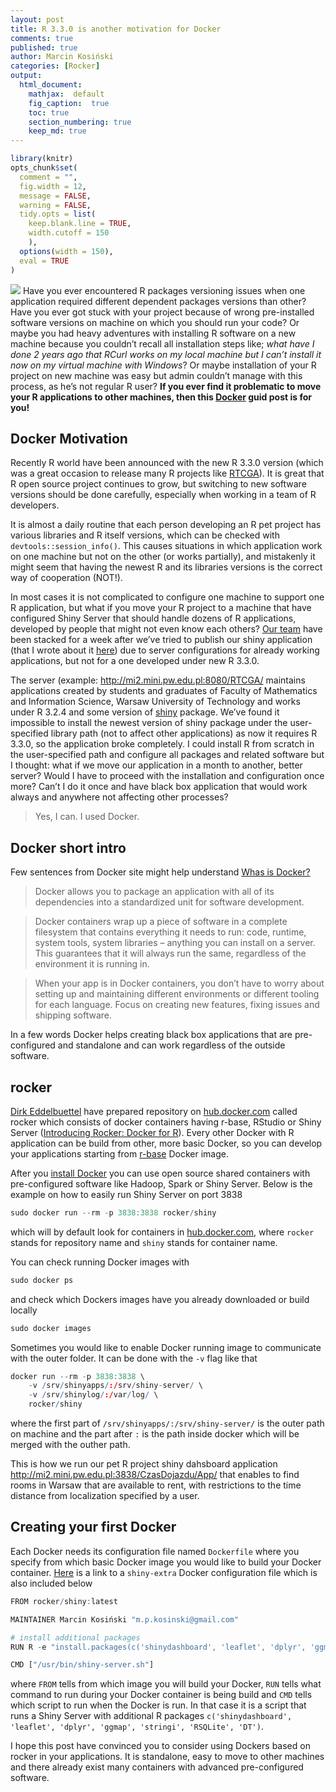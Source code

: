 ```yaml
---
layout: post
title: R 3.3.0 is another motivation for Docker
comments: true
published: true
author: Marcin Kosiński
categories: [Rocker]
output:
  html_document:
    mathjax:  default
    fig_caption:  true
    toc: true
    section_numbering: true
    keep_md: true
---
```

```r
library(knitr)
opts_chunk$set(
  comment = "",
  fig.width = 12, 
  message = FALSE,
  warning = FALSE,
  tidy.opts = list(
    keep.blank.line = TRUE,
    width.cutoff = 150
    ),
  options(width = 150),
  eval = TRUE
)
```

<img src="/images/fulls/Rocker.jpg" class="fit image"> Have you ever encountered R packages versioning issues when one application required different dependent packages versions than other? Have you ever got stuck with your project because of wrong pre-installed software versions on machine on which you should run your code?  Or maybe you had heavy adventures with installing R software on a new machine because you couldn't recall all installation steps like; *what have I done 2 years ago that RCurl works on my local machine but I can't install it now on my virtual machine with Windows*? Or maybe installation of your R project on new machine was easy but admin couldn't manage with this process, as he's not regular R user? **If you ever find it problematic to move your R applications to other machines, then this [Docker](https://www.docker.com/) guid post is for you!**

## Docker Motivation

Recently R world have been announced with the new R 3.3.0 version (which was a great occasion to release many R projects like [RTCGA](http://r-addict.com/2016/05/04/RTCGA-Quick-Guide.html)). It is great that R open source project continues to grow, but switching to new software versions should be done carefully, especially when working in a team of R developers.

It is almost a daily routine that each person developing an R pet project has various libraries and R itself versions, which can be checked with `devtools::session_info()`. This causes situations in which application work on one machine but not on the other (or works partially), and mistakenly it might seem that having the newest R and its libraries versions is the correct way of cooperation (NOT!).

In most cases it is not complicated to configure one machine to support one R application, but what if you move your R project to a machine that have configured Shiny Server that should handle dozens of R applications, developed by people that might not even know each others? 
[Our team](https://github.com/orgs/mi2-warsaw/teams/wczasowicze) have been stacked for a week after we've tried to publish our shiny application (that I wrote about it [here](http://r-addict.com/2016/04/20/Disqus-Shinydashboards.html)) due to server configurations for already working applications, but not for a one developed under new R 3.3.0. 

The server (example: [http://mi2.mini.pw.edu.pl:8080/RTCGA/](http://mi2.mini.pw.edu.pl:8080/RTCGA/) maintains applications created by students and graduates of Faculty of Mathematics and Information Science, Warsaw University of Technology and works under R 3.2.4 and some version of [shiny](http://shiny.rstudio.com/) package. We've found it impossible to install the newest version of shiny package  under the user-specified library path (not to affect other applications) as now it requires R 3.3.0, so the application broke completely. I could install R from scratch in the user-specified path and configure all packages and related software but I thought: what if we move our application in a month to another, better server? Would I have to proceed with the installation and configuration once more? Can't I do it once and have black box application that would work always and anywhere not affecting other processes? 

> Yes, I can. I used Docker.

## Docker short intro

Few sentences from Docker site might help understand [Whas is Docker?](https://www.docker.com/what-docker)

> Docker allows you to package an application with all of its dependencies into a standardized unit for software development.

> Docker containers wrap up a piece of software in a complete filesystem that contains everything it needs to run: code, runtime, system tools, system libraries – anything you can install on a server. This guarantees that it will always run the same, regardless of the environment it is running in. 

> When your app is in Docker containers, you don’t have to worry about setting up and maintaining different environments or different tooling for each language. Focus on creating new features, fixing issues and shipping software.

In a few words Docker helps creating black box applications that are pre-configured and standalone and can work regardless of the outside software. 

## rocker 

[Dirk Eddelbuettel](https://github.com/eddelbuettel) have prepared repository on [hub.docker.com](https://hub.docker.com/u/rocker/) called rocker which consists of docker containers having r-base, RStudio or Shiny Server ([Introducing Rocker: Docker for R](http://www.r-bloggers.com/introducing-rocker-docker-for-r/)). Every other Docker with R application can be build from other, more basic Docker, so you can develop your applications starting from [r-base](https://hub.docker.com/r/rocker/r-base/) Docker image.

After you [install Docker](https://docs.docker.com/engine/installation/) you can use open source shared containers with pre-configured software like Hadoop, Spark or Shiny Server. Below is the example on how to easily run Shiny Server on port 3838

```r
sudo docker run --rm -p 3838:3838 rocker/shiny
```

which will by default look for containers in [hub.docker.com](https://hub.docker.com), where `rocker` stands for repository name and `shiny` stands for container name.

You can check running Docker images with
```r
sudo docker ps
```

and check which Dockers images have you already downloaded or build locally

```r
sudo docker images
```

Sometimes you would like to enable Docker running image to communicate with the outer folder. It can be done with the `-v` flag like that

```r
docker run --rm -p 3838:3838 \
    -v /srv/shinyapps/:/srv/shiny-server/ \
    -v /srv/shinylog/:/var/log/ \
    rocker/shiny
```

where the first part of `/srv/shinyapps/:/srv/shiny-server/` is the outer path on machine and the part after `:` is the path inside docker which will be merged with the outher path. 

This is how we run our pet R project shiny dahsboard application [http://mi2.mini.pw.edu.pl:3838/CzasDojazdu/App/](http://mi2.mini.pw.edu.pl:3838/CzasDojazdu/App/) that enables to find rooms in Warsaw that are available to rent, with restrictions to the time distance from localization specified by a user.


## Creating your first Docker

Each Docker needs its configuration file named `Dockerfile` where you specify from which basic Docker image you would like to build your Docker container. [Here](https://github.com/mi2-warsaw/rocker/blob/master/shiny-extra/Dockerfile) is a link to a `shiny-extra` Docker configuration file which is also included below


```r
FROM rocker/shiny:latest 

MAINTAINER Marcin Kosiński "m.p.kosinski@gmail.com"

# install additional packages
RUN R -e "install.packages(c('shinydashboard', 'leaflet', 'dplyr', 'ggmap', 'stringi', 'RSQLite', 'DT'), repos='https://cran.rstudio.com/')"

CMD ["/usr/bin/shiny-server.sh"]
```

where `FROM` tells from which image you will build your Docker, `RUN` tells what command to run during your Docker container is being build and `CMD` tells which script to run when the Docker is run. In that case it is a script that runs a Shiny Server with additional R packages `c('shinydashboard', 'leaflet', 'dplyr', 'ggmap', 'stringi', 'RSQLite', 'DT')`.


I hope this post have convinced you to consider using Dockers based on rocker in your applications. It is standalone, easy to move to other machines and there already exist many containers with advanced pre-configured software.
